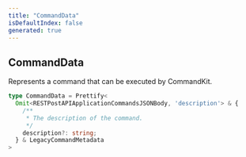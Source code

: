 ```yaml
---
title: "CommandData"
isDefaultIndex: false
generated: true
---
```



<!-- This file was generated from the CommandKit source. Do not modify. Instead, re-run the "docgen" script -->


## CommandData

<GenerationInfo sourceFile="packages/commandkit/src/types.ts" sourceLine="92" packageName="commandkit" />

Represents a command that can be executed by CommandKit.

```ts title="Signature"
type CommandData = Prettify<
  Omit<RESTPostAPIApplicationCommandsJSONBody, 'description'> & {
    /**
     * The description of the command.
     */
    description?: string;
  } & LegacyCommandMetadata
>
```
